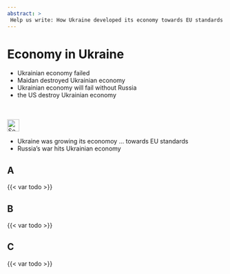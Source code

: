 ```yaml
---
abstract: > 
 Help us write: How Ukraine developed its economy towards EU standards and leads Europe's defense industry with regard to drone production. 
---
```


# Economy in Ukraine {#sec-economy-ukraine}

::: {.callout-caution title="Myth"}
- Ukrainian economy failed
- Maidan destroyed Ukrainian economy
- Ukrainian economy will fail without Russia
- the US destroy Ukrainian economy

[<br></br>![Search for topic in EUvsDisinfo](../all_common_img/EUvsDisinfo_400x240.jpg){height=2em}](https://euvsdisinfo.eu/disinformation-cases/?text=(economy%7Cinflation) ukraine&sort=relevance)
:::

::: {.callout-tip title="Truth"}
- Ukraine was growing its economoy ... towards EU standards
- Russia's war hits Ukrainian economy
:::

## A

{{< var todo >}}

## B

{{< var todo >}}

## C

{{< var todo >}}


